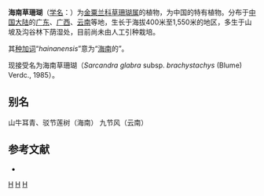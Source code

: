 {{Speciesbox
| taxon = Sarcandra hainanensis
| authority =  (S.J.Pei) Swamy & I.W.Bailey, 1950
}}

'''海南草珊瑚'''（[[学名|学名]]：{{lang|la|''Sarcandra hainanensis''}}）为[[金粟兰科|金粟兰科]][[草珊瑚属|草珊瑚属]]的植物，为中国的特有植物。分布于[[中国大陆|中国大陆]]的[[广东|广东]]、[[广西|广西]]、[[云南|云南]]等地，生长于海拔400米至1,550米的地区，多生于山坡及沟谷林下荫湿处，目前尚未由人工引种栽培。

其[[种加词|种加词]]“''hainanensis''”意为“[[海南|海南]]的”。

现接受名为海南草珊瑚（''Sarcandra glabra'' subsp. ''brachystachys'' (Blume) Verdc., 1985）。

== 别名 ==
山牛耳青、驳节莲树（海南） 九节风（云南）

== 参考文献 ==
<div class="references-small">
* {{cite web| url =http://www.bioinfo.cn/db05/KmzwSpecies.php?action=view&id=3977| title =海南草珊瑚| work =《中国高等植物数据库全库》| publisher =中国科学院微生物研究所| author =昆明植物研究所| accessdate =2009-02-25| deadurl =yes| archiveurl =https://web.archive.org/web/20160305034153/http://www.bioinfo.cn/db05/KmzwSpecies.php?action=view&id=3977| archivedate =2016-03-05}}
</div>
{{Taxonbar|from=Q11150170}}

[[Category:草珊瑚属|H]]
[[Category:中国特有植物|H]]
[[Category:1950年描述的植物|H]]